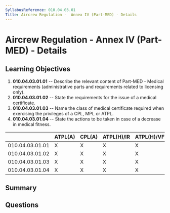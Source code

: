 ```yaml
---
SyllabusReference: 010.04.03.01
Title: Aircrew Regulation -  Annex IV (Part-MED) - Details
---
```


# Aircrew Regulation - Annex IV (Part-MED) - Details

## Learning Objectives

1.  **010.04.03.01.01** -- Describe the relevant content of Part-MED - Medical
    requirements (administrative parts and requirements related to licensing
    only).
2.  **010.04.03.01.02** -- State the requirements for the issue of a medical
    certificate.
3.  **010.04.03.01.03** -- Name the class of medical certificate required when
    exercising the privileges of a CPL, MPL or ATPL.
4.  **010.04.03.01.04** -- State the actions to be taken in case of a decrease in
    medical fitness.

|                 | ATPL(A) | CPL(A) | ATPL(H)/IR | ATPL(H)/VFR | CPL(H) | IR | CBIR(A) |
| --------------- | ------- | ------ | ---------- | ----------- | ------ | -- | ------- |
| 010.04.03.01.01 | X       | X      | X          | X           | X      | X  |         |
| 010.04.03.01.02 | X       | X      | X          | X           | X      | X  |         |
| 010.04.03.01.03 | X       | X      | X          | X           | X      |    |         |
| 010.04.03.01.04 | X       | X      | X          | X           | X      | X  |         |

## Summary

## Questions
